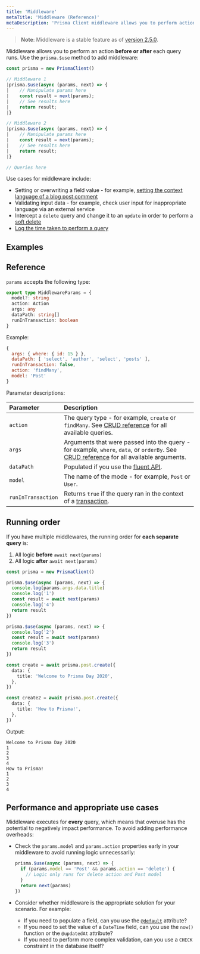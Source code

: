 ```yaml
---
title: 'Middleware'
metaTitle: 'Middleware (Reference)'
metaDescription: 'Prisma Client middleware allows you to perform actions before or after any query on any model.'
---
```


<TopBlock>

> **Note**: Middleware is a stable feature as of [version 2.5.0](https://github.com/prisma/prisma/releases/tag/2.5.0).

Middleware allows you to perform an action **before or after** each query runs. Use the `prisma.$use` method to add middleware:

```ts file=script.ts
const prisma = new PrismaClient()

// Middleware 1
|prisma.$use(async (params, next) => {
|    // Manipulate params here
|    const result = next(params);
|    // See results here
|    return result;
|}

// Middleware 2
|prisma.$use(async (params, next) => {
|    // Manipulate params here
|    const result = next(params);
|    // See results here
|    return result;
|}

// Queries here
```

Use cases for middleware include:

- Setting or overwriting a field value - for example, [setting the context language of a blog post comment](session-data-middleware)
- Validating input data - for example, check user input for inappropriate language via an external service
- Intercept a `delete` query and change it to an `update` in order to perform a [soft delete](soft-delete-middleware)
- [Log the time taken to perform a query](logging-middleware)

</TopBlock>

## Examples

<Subsections />

## Reference

`params` accepts the following type:

```ts
export type MiddlewareParams = {
  model?: string
  action: Action
  args: any
  dataPath: string[]
  runInTransaction: boolean
}
```

Example:

```js
{
  args: { where: { id: 15 } },
  dataPath: [ 'select', 'author', 'select', 'posts' ],
  runInTransaction: false,
  action: 'findMany',
  model: 'Post'
}
```

Parameter descriptions:

| Parameter | Description |
| :----- | :------------------ |
| `action` | The query type - for example, `create` or `findMany`. See [CRUD reference](../crud) for all available queries. |
| `args` | Arguments that were passed into the query - for example, `where`, `data`, or `orderBy`. See [CRUD reference](../crud) for all available arguments. |
| `dataPath` | Populated if you use the [fluent API](../relation-queries#fluent-api). |
| `model` | The name of the mode - for example, `Post` or `User`. |
| `runInTransaction` | Returns `true` if the query ran in the context of a [transaction](../transactions).|

## Running order

If you have multiple middlewares, the running order for **each separate query** is:

1. All logic **before** `await next(params)`
2. All logic **after** `await next(params)`

```ts
const prisma = new PrismaClient()

prisma.$use(async (params, next) => {
  console.log(params.args.data.title)
  console.log('1')
  const result = await next(params)
  console.log('4')
  return result
})

prisma.$use(async (params, next) => {
  console.log('2')
  const result = await next(params)
  console.log('3')
  return result
})

const create = await prisma.post.create({
  data: {
    title: 'Welcome to Prisma Day 2020',
  },
})

const create2 = await prisma.post.create({
  data: {
    title: 'How to Prisma!',
  },
})
```

Output:

```no-lines
Welcome to Prisma Day 2020
1
2
3
4
How to Prisma!
1
2
3
4
```

## Performance and appropriate use cases

Middleware executes for **every** query, which means that overuse has the potential to negatively impact performance. To avoid adding performance overheads:

- Check the `params.model` and `params.action` properties early in your middleware to avoid running logic unnecessarily:

  ```ts
  prisma.$use(async (params, next) => {
    if (params.model == 'Post' && params.action == 'delete') {
      // Logic only runs for delete action and Post model
    }
    return next(params)
  })
  ```

- Consider whether middleware is the appropriate solution for your scenario. For example:

  - If you need to populate a field, can you use the [`@default`](../../../../reference/api-reference/prisma-schema-reference#default) attribute? 
  - If you need to set the value of a `DateTime` field, can you use the `now()` function or the `@updatedAt` attribute?
  - If you need to perform more complex validation, can you use a `CHECK` constraint in the database itself?